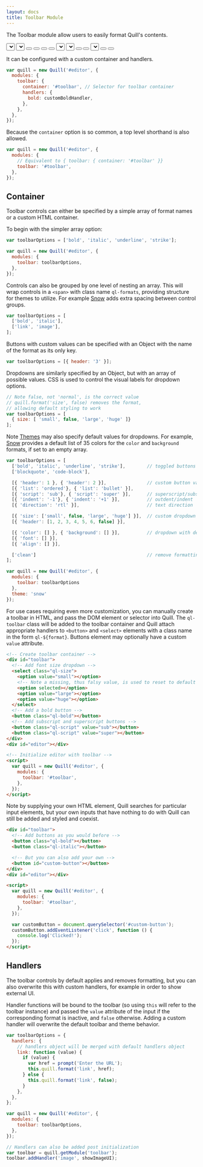 ```yaml
---
layout: docs
title: Toolbar Module
---
```


The Toolbar module allow users to easily format Quill's contents.

<div className="quill-wrapper">
  <div id="toolbar-toolbar" className="toolbar">
    <span className="ql-formats">
      <select className="ql-font">
        <option selected></option>
        <option value="serif"></option>
        <option value="monospace"></option>
      </select>
      <select className="ql-size">
        <option value="small"></option>
        <option selected></option>
        <option value="large"></option>
        <option value="huge"></option>
      </select>
    </span>
    <span className="ql-formats">
      <button className="ql-bold"></button>
      <button className="ql-italic"></button>
      <button className="ql-underline"></button>
      <button className="ql-strike"></button>
    </span>
    <span className="ql-formats">
      <select className="ql-color"></select>
      <select className="ql-background"></select>
    </span>
    <span className="ql-formats">
      <button className="ql-list" value="ordered"></button>
      <button className="ql-list" value="bullet"></button>
      <select className="ql-align">
        <option selected></option>
        <option value="center"></option>
        <option value="right"></option>
        <option value="justify"></option>
      </select>
    </span>
    <span className="ql-formats">
      <button className="ql-link"></button>
      <button className="ql-image"></button>
    </span>
  </div>
  <Editor
    style={{ display: 'none' }}
    config={{
      modules: {
        toolbar: { container: '#toolbar-toolbar' },
      },
      theme: 'snow',
    }}
  />
</div>

It can be configured with a custom container and handlers.

```javascript
var quill = new Quill('#editor', {
  modules: {
    toolbar: {
      container: '#toolbar', // Selector for toolbar container
      handlers: {
        bold: customBoldHandler,
      },
    },
  },
});
```

Because the `container` option is so common, a top level shorthand is also allowed.

```javascript
var quill = new Quill('#editor', {
  modules: {
    // Equivalent to { toolbar: { container: '#toolbar' }}
    toolbar: '#toolbar',
  },
});
```

## Container

Toolbar controls can either be specified by a simple array of format names or a custom HTML container.

To begin with the simpler array option:

```javascript
var toolbarOptions = ['bold', 'italic', 'underline', 'strike'];

var quill = new Quill('#editor', {
  modules: {
    toolbar: toolbarOptions,
  },
});
```

Controls can also be grouped by one level of nesting an array. This will wrap controls in a `<span>` with class name `ql-formats`, providing structure for themes to utilize. For example [Snow](/docs/themes/#snow/) adds extra spacing between control groups.

```javascript
var toolbarOptions = [
  ['bold', 'italic'],
  ['link', 'image'],
];
```

Buttons with custom values can be specified with an Object with the name of the format as its only key.

```javascript
var toolbarOptions = [{ header: '3' }];
```

Dropdowns are similarly specified by an Object, but with an array of possible values. CSS is used to control the visual labels for dropdown options.

```javascript
// Note false, not 'normal', is the correct value
// quill.format('size', false) removes the format,
// allowing default styling to work
var toolbarOptions = [
  { size: [ 'small', false, 'large', 'huge' ]}
];
```

Note [Themes](/docs/themes/) may also specify default values for dropdowns. For example, [Snow](/docs/themes/#snow/) provides a default list of 35 colors for the `color` and `background` formats, if set to an empty array.

```javascript
var toolbarOptions = [
  ['bold', 'italic', 'underline', 'strike'],        // toggled buttons
  ['blockquote', 'code-block'],

  [{ 'header': 1 }, { 'header': 2 }],               // custom button values
  [{ 'list': 'ordered'}, { 'list': 'bullet' }],
  [{ 'script': 'sub'}, { 'script': 'super' }],      // superscript/subscript
  [{ 'indent': '-1'}, { 'indent': '+1' }],          // outdent/indent
  [{ 'direction': 'rtl' }],                         // text direction

  [{ 'size': ['small', false, 'large', 'huge'] }],  // custom dropdown
  [{ 'header': [1, 2, 3, 4, 5, 6, false] }],

  [{ 'color': [] }, { 'background': [] }],          // dropdown with defaults from theme
  [{ 'font': [] }],
  [{ 'align': [] }],

  ['clean']                                         // remove formatting button
];

var quill = new Quill('#editor', {
  modules: {
    toolbar: toolbarOptions
  },
  theme: 'snow'
});
```

For use cases requiring even more customization, you can manually create a toolbar in HTML, and pass the DOM element or selector into Quill. The `ql-toolbar` class will be added to the toolbar container and Quill attach appropriate handlers to `<button>` and `<select>` elements with a class name in the form `ql-${format}`. Buttons element may optionally have a custom `value` attribute.

```html
<!-- Create toolbar container -->
<div id="toolbar">
  <!-- Add font size dropdown -->
  <select class="ql-size">
    <option value="small"></option>
    <!-- Note a missing, thus falsy value, is used to reset to default -->
    <option selected></option>
    <option value="large"></option>
    <option value="huge"></option>
  </select>
  <!-- Add a bold button -->
  <button class="ql-bold"></button>
  <!-- Add subscript and superscript buttons -->
  <button class="ql-script" value="sub"></button>
  <button class="ql-script" value="super"></button>
</div>
<div id="editor"></div>

<!-- Initialize editor with toolbar -->
<script>
  var quill = new Quill('#editor', {
    modules: {
      toolbar: '#toolbar',
    },
  });
</script>
```

Note by supplying your own HTML element, Quill searches for particular input elements, but your own inputs that have nothing to do with Quill can still be added and styled and coexist.

```html
<div id="toolbar">
  <!-- Add buttons as you would before -->
  <button class="ql-bold"></button>
  <button class="ql-italic"></button>

  <!-- But you can also add your own -->
  <button id="custom-button"></button>
</div>
<div id="editor"></div>

<script>
  var quill = new Quill('#editor', {
    modules: {
      toolbar: '#toolbar',
    },
  });

  var customButton = document.querySelector('#custom-button');
  customButton.addEventListener('click', function () {
    console.log('Clicked!');
  });
</script>
```

## Handlers

The toolbar controls by default applies and removes formatting, but you can also overwrite this with custom handlers, for example in order to show external UI.

Handler functions will be bound to the toolbar (so using `this` will refer to the toolbar instance) and passed the `value` attribute of the input if the corresponding format is inactive, and `false` otherwise. Adding a custom handler will overwrite the default toolbar and theme behavior.

```javascript
var toolbarOptions = {
  handlers: {
    // handlers object will be merged with default handlers object
    link: function (value) {
      if (value) {
        var href = prompt('Enter the URL');
        this.quill.format('link', href);
      } else {
        this.quill.format('link', false);
      }
    },
  },
};

var quill = new Quill('#editor', {
  modules: {
    toolbar: toolbarOptions,
  },
});

// Handlers can also be added post initialization
var toolbar = quill.getModule('toolbar');
toolbar.addHandler('image', showImageUI);
```

